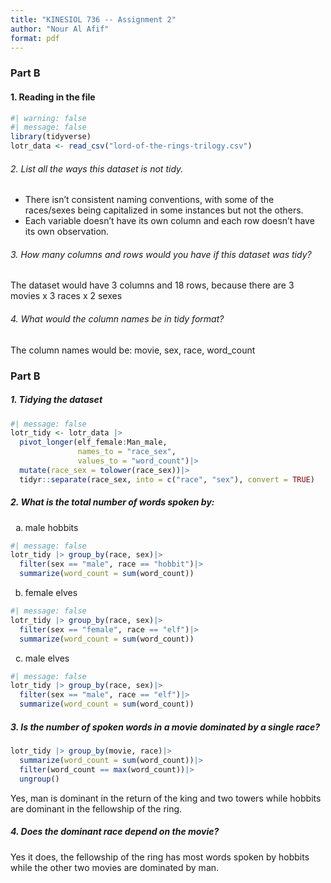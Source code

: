 ```yaml
---
title: "KINESIOL 736 -- Assignment 2"
author: "Nour Al Afif"
format: pdf
---
```

### Part B
#### 1. Reading in the file
```r
#| warning: false
#| message: false
library(tidyverse)
lotr_data <- read_csv("lord-of-the-rings-trilogy.csv")
```
###### 2. List all the ways this dataset is not tidy.
- There isn't consistent naming conventions, with some of the races/sexes being capitalized in some instances but not the others.
- Each variable doesn't have its own column and each row doesn't have its own observation.

###### 3. How many columns and rows would you have if this dataset was tidy?
The dataset would have 3 columns and 18 rows, because there are 3 movies x 3 races x 2 sexes

###### 4. What would the column names be in tidy format?
The column names would be: movie, sex, race, word_count

### Part B
##### 1. Tidying the dataset
```r
#| message: false
lotr_tidy <- lotr_data |>
  pivot_longer(elf_female:Man_male,
               names_to = "race_sex",
               values_to = "word_count")|>
  mutate(race_sex = tolower(race_sex))|>
  tidyr::separate(race_sex, into = c("race", "sex"), convert = TRUE)
```

##### 2. What is the total number of words spoken by:
a) male hobbits
```r
#| message: false
lotr_tidy |> group_by(race, sex)|>
  filter(sex == "male", race == "hobbit")|>
  summarize(word_count = sum(word_count))
```
b) female elves
```r
#| message: false
lotr_tidy |> group_by(race, sex)|>
  filter(sex == "female", race == "elf")|>
  summarize(word_count = sum(word_count))
```
c) male elves
```r
#| message: false
lotr_tidy |> group_by(race, sex)|>
  filter(sex == "male", race == "elf")|>
  summarize(word_count = sum(word_count))
```

##### 3. Is the number of spoken words in a movie dominated by a single race?
```r
lotr_tidy |> group_by(movie, race)|>
  summarize(word_count = sum(word_count))|>
  filter(word_count == max(word_count))|>
  ungroup()
```
Yes, man is dominant in the return of the king and two towers while hobbits are dominant in the fellowship of the ring.

##### 4. Does the dominant race depend on the movie?
Yes it does, the fellowship of the ring has most words spoken by hobbits while the other two movies are dominated by man.

